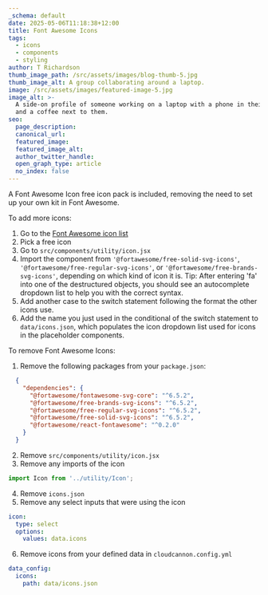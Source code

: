 ```yaml
---
_schema: default
date: 2025-05-06T11:18:38+12:00
title: Font Awesome Icons
tags:
  - icons
  - components
  - styling
author: T Richardson
thumb_image_path: /src/assets/images/blog-thumb-5.jpg
thumb_image_alt: A group collaborating around a laptop.
image: /src/assets/images/featured-image-5.jpg
image_alt: >-
  A side-on profile of someone working on a laptop with a phone in their hand,
  and a coffee next to them.
seo:
  page_description:
  canonical_url:
  featured_image:
  featured_image_alt:
  author_twitter_handle:
  open_graph_type: article
  no_index: false
---
```

A Font Awesome Icon free icon pack is included, removing the need to set up your own kit in Font Awesome.

To add more icons:

1. Go to the [Font Awesome icon list](https://fontawesome.com/search?o=r&amp;m=free)
2. Pick a free icon
3. Go to `src/components/utility/icon.jsx`
4. Import the component from `'@fortawesome/free-solid-svg-icons'`, `'@fortawesome/free-regular-svg-icons'`, or `'@fortawesome/free-brands-svg-icons'`, depending on which kind of icon it is. Tip: After entering 'fa' into one of the destructured objects, you should see an autocomplete dropdown list to help you with the correct syntax.
5. Add another case to the switch statement following the format the other icons use.
6. Add the name you just used in the conditional of the switch statement to `data/icons.json`, which populates the icon dropdown list used for icons in the placeholder components.

To remove Font Awesome Icons:

1. Remove the following packages from your `package.json`:

```JSON
  {
    "dependencies": {
      "@fortawesome/fontawesome-svg-core": "^6.5.2",
      "@fortawesome/free-brands-svg-icons": "^6.5.2",
      "@fortawesome/free-regular-svg-icons": "^6.5.2",
      "@fortawesome/free-solid-svg-icons": "^6.5.2",
      "@fortawesome/react-fontawesome": "^0.2.0"
    }
  }
```

2. Remove `src/components/utility/icon.jsx`
3. Remove any imports of the icon

```javascript
import Icon from '../utility/Icon';
```

4. Remove `icons.json`
5. Remove any select inputs that were using the icon

```yaml
icon:
  type: select
  options:
    values: data.icons
```

6. Remove icons from your defined data in `cloudcannon.config.yml`

```yaml
data_config:
  icons:
    path: data/icons.json
```